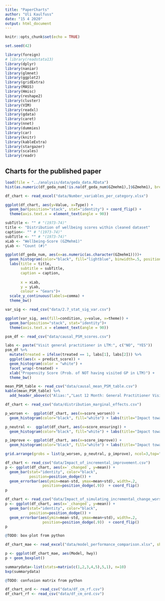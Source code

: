 ```yaml
---
title: "PaperCharts"
author: "Uli Kaulfuss"
date: "15 4 2020"
output: html_document
---
```


```r
knitr::opts_chunk$set(echo = TRUE)

set.seed(42)

library(foreign)
# library(readstata13)
library(dplyr)
library(naniar)
library(glmnet)
library(ggplot2)
library(gridExtra)
library(MASS)
library(Hmisc)
library(reshape2)
library(cluster)
library(VIM)
library(readxl)
library(gdata)
library(caret)
library(nnet)
library(dummies)
library(car)
library(knitr)
library(kableExtra)
library(stargazer)
library(scales)
library(readr)

```

## Charts for the published paper

```r
load(file = "../analysis/data/geda_data.RData")
hist(as.numeric(df_geda_num[!is.na(df_geda_num$GZmehm1),]$GZmehm1), breaks=.5:5.5, main="Histogram of the wellbeing score (response)", xlab="1=very bad | 5=very good")
```

```r

df_chart <- read_excel("data/Number_variables_per_category.xlsx")

ggplot(df_chart, aes(y=Value, x=Type)) + 
  geom_bar(position="stack", stat="identity") + coord_flip() +
  theme(axis.text.x = element_text(angle = 90))

```


```r
subTitle <- "" # "(1973-74)" 
title <- "Distribution of wellbeing scores within cleaned dataset"
caption<- "" # "(1973-74)" 
subTitle <- "" # "(1973-74)" 
xLab <- "Wellbeing-Score (GZMehm1)"
yLab <- "Count (#)"

ggplot(df_geda_num, aes(x=as.numeric(as.character(GZmehm1))))+
  geom_histogram(color="black", fill="lightblue", binwidth=.5, position="dodge") +
  labs(title = title,
       subtitle = subTitle,
       caption = caption,
       
       x = xLab,
       y = yLab,
       colour = "Gears")+
  scale_y_continuous(labels=comma) + 
  theme_bw()
```


```r
var_sig <- read_csv("data/2.7_stat_sig_var.csv")

ggplot(var_sig, aes(fill=condition, y=value, x=theme)) + 
  geom_bar(position="stack", stat="identity")+
  theme(axis.text.x = element_text(angle = 90))
```

```r

psm_df <- read_csv("data/causal_PSM_scores.csv")

labs <- paste("Visit general practitioner in LTM:", c("NO", "YES"))
psm_df %>%
  mutate(treated = ifelse(treated == 1, labs[1], labs[2])) %>%
  ggplot(aes(x = predict_score)) +
  geom_histogram(color = "white") +
  facet_wrap(~treated) +
  xlab("Propensity Score (Prob. of NOT having visited GP in LTM)") +
  theme_bw()
```

```r

mean_PSM_table <- read_csv("data/causal_mean_PSM_table.csv")
kable(mean_PSM_table) %>%
  add_header_above(c("Alias:","Last 12 Month: General Practitioner Visits","Gender (0:1)","Wellbeing Score (1:5)","Type of Smoker","German State of Residence","Household Type"))

```


```r
df_chart <- read_csv("data/distribution_marginal_effects.csv")

p_worsen <-  ggplot(df_chart, aes(x=score_worsen)) + 
  geom_histogram(color="black", fill="white") + labs(title="Impact towards being worse off")

p_neutral <-  ggplot(df_chart, aes(x=score_ensuring)) + 
  geom_histogram(color="black", fill="white") + labs(title="Impact towards staying in the same category")

p_improve <- ggplot(df_chart, aes(x=score_improve)) + 
  geom_histogram(color="black", fill="white") + labs(title="Impact towards improving")

grid.arrange(grobs = list(p_worsen, p_neutral, p_improve), ncol=3,top="")
```



```r
df_chart <- read_csv("data/Impact_of_incremental_improvement.csv")
p <- ggplot(df_chart, aes(x=`_changed`, y=mean)) + 
  geom_bar(stat="identity", color="black", 
           position=position_dodge()) +
  geom_errorbar(aes(ymin=mean-std, ymax=mean+std), width=.2,
                 position=position_dodge(.9))  + coord_flip()
p

```

```r
df_chart <- read_csv("data/Impact_of_simulating_incremental_change_worsen.csv")
p <- ggplot(df_chart, aes(x=`_changed`, y=mean)) + 
  geom_bar(stat="identity", color="black", 
           position=position_dodge()) +
  geom_errorbar(aes(ymin=mean-std, ymax=mean+std), width=.2,
                 position=position_dodge(.9))  + coord_flip()
p

```


```r
@TODO: box-plot from python

df_chart_mae <- read_excel("data/model_performance_comparison.xlsx", sheet="MAE")

p <- ggplot(df_chart_mae, aes(Model, hwy))
p + geom_boxplot()

summarydata<-list(stats=matrix(c(1,2,3,4,5),5,1), n=10)
bxp(summarydata)

```


```r
@TODO: confusion matrix from python

df_chart_ord <- read_csv("data/df_cm_rf.csv")
df_chart_rf <- read_csv("data/df_cm_ord.csv")


```
